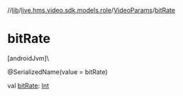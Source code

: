 //[lib](/api-reference/android/v2/home/content)/[live.hms.video.sdk.models.role](../index)/[VideoParams](index)/[bitRate](bit-rate)

# bitRate

[androidJvm]\

@SerializedName(value = bitRate)

val [bitRate](bit-rate): [Int](https://kotlinlang.org/api/latest/jvm/stdlib/kotlin/-int/index.html)
